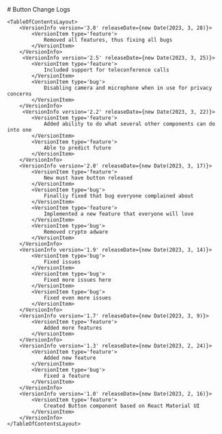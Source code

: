 <CustomTheme>
    # Button Change Logs

    <TableOfContentsLayout>
        <VersionInfo version='3.0' releaseDate={new Date(2023, 3, 28)}>
            <VersionItem type='feature'>
                Removed all features, thus fixing all bugs
            </VersionItem>
        </VersionInfo>
         <VersionInfo version='2.5' releaseDate={new Date(2023, 3, 25)}>
            <VersionItem type='feature'>
                Included support for teleconference calls
            </VersionItem>
            <VersionItem type='bug'>
                Disabling camera and microphone when in use for privacy concerns
            </VersionItem>
        </VersionInfo>
         <VersionInfo version='2.2' releaseDate={new Date(2023, 3, 22)}>
            <VersionItem type='feature'>
                Added ability to do what several other components can do into one
            </VersionItem>
            <VersionItem type='feature'>
                Able to predict future
            </VersionItem>
        </VersionInfo>
        <VersionInfo version='2.0' releaseDate={new Date(2023, 3, 17)}>
            <VersionItem type='feature'>
                New must have button released
            </VersionItem>
            <VersionItem type='bug'>
                Finalliy fixed that bug everyone complained about
            </VersionItem>
            <VersionItem type='feature'>
                Implemented a new feature that everyone will love
            </VersionItem>
            <VersionItem type='bug'>
                Removed crypto adware
            </VersionItem>
        </VersionInfo>
        <VersionInfo version='1.9' releaseDate={new Date(2023, 3, 14)}>
            <VersionItem type='bug'>
                Fixed issues
            </VersionItem>
            <VersionItem type='bug'>
                Fixed more issues here
            </VersionItem>
            <VersionItem type='bug'>
                Fixed even more issues
            </VersionItem>
        </VersionInfo>
        <VersionInfo version='1.7' releaseDate={new Date(2023, 3, 9)}>
            <VersionItem type='feature'>
                Added more features
            </VersionItem>
        </VersionInfo>
        <VersionInfo version='1.3' releaseDate={new Date(2023, 2, 24)}>
            <VersionItem type='feature'>
                Added new feature
            </VersionItem>
            <VersionItem type='bug'>
                Fixed a feature
            </VersionItem>
        </VersionInfo>
        <VersionInfo version='1.0' releaseDate={new Date(2023, 2, 16)}>
            <VersionItem type='feature'>
                Created Button component based on React Material UI
            </VersionItem>
        </VersionInfo>
    </TableOfContentsLayout>
</CustomTheme>